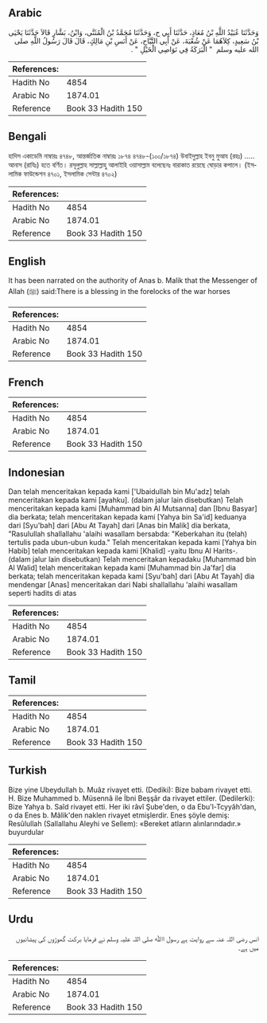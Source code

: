 ## Arabic

<div dir="rtl" lang="ar" style={{fontSize:'larger',backgroundColor:'#f8f9fa',padding:20}}>وَحَدَّثَنَا عُبَيْدُ اللَّهِ بْنُ مُعَاذٍ، حَدَّثَنَا أَبِي ح، وَحَدَّثَنَا مُحَمَّدُ بْنُ الْمُثَنَّى، وَابْنُ، بَشَّارٍ قَالاَ حَدَّثَنَا يَحْيَى بْنُ سَعِيدٍ، كِلاَهُمَا عَنْ شُعْبَةَ، عَنْ أَبِي التَّيَّاحِ، عَنْ أَنَسِ بْنِ مَالِكٍ، قَالَ قَالَ رَسُولُ اللَّهِ صلى الله عليه وسلم ‏ "‏ الْبَرَكَةُ فِي نَوَاصِي الْخَيْلِ ‏"‏ ‏.‏</div><div style={{backgroundColor:'#f8f9fa',padding:20, marginBottom: 10}}><table>
        <thead>
          <tr>
            <th>References:</th>
            <th></th>
          </tr>
        </thead>
        <tbody><tr><td>Hadith No</td><td>4854</td></tr><tr><td>Arabic No</td><td>1874.01</td></tr><tr><td>Reference</td><td>Book 33 Hadith 150</td></tr></tbody></table></div>

## Bengali

<div dir="ltr" lang="bn" style={{fontSize:'larger',backgroundColor:'#f8f9fa',padding:20}}>হাদিস একাডেমি নাম্বারঃ ৪৭৪৮, আন্তর্জাতিক নাম্বারঃ ১৮৭৪ ৪৭৪৮-(১০০/১৮৭৪) উবাইদুল্লাহ ইবনু মুআয (রহঃ) ..... আনাস (রাযিঃ) হতে বর্ণিত। রসূলুল্লাহ সাল্লাল্লাহু আলাইহি ওয়াসাল্লাম বলেছেনঃ বারাকাত রয়েছে ঘোড়ার কপালে। (ইসলামিক ফাউন্ডেশন ৪৭০১, ইসলামিক সেন্টার ৪৭০২)</div><div style={{backgroundColor:'#f8f9fa',padding:20, marginBottom: 10}}><table>
        <thead>
          <tr>
            <th>References:</th>
            <th></th>
          </tr>
        </thead>
        <tbody><tr><td>Hadith No</td><td>4854</td></tr><tr><td>Arabic No</td><td>1874.01</td></tr><tr><td>Reference</td><td>Book 33 Hadith 150</td></tr></tbody></table></div>

## English

<div dir="ltr" lang="en" style={{fontSize:'larger',backgroundColor:'#f8f9fa',padding:20}}>It has been narrated on the authority of Anas b. Malik that the Messenger of Allah (ﷺ) said:There is a blessing in the forelocks of the war horses</div><div style={{backgroundColor:'#f8f9fa',padding:20, marginBottom: 10}}><table>
        <thead>
          <tr>
            <th>References:</th>
            <th></th>
          </tr>
        </thead>
        <tbody><tr><td>Hadith No</td><td>4854</td></tr><tr><td>Arabic No</td><td>1874.01</td></tr><tr><td>Reference</td><td>Book 33 Hadith 150</td></tr></tbody></table></div>

## French

<div dir="ltr" lang="fr" style={{fontSize:'larger',backgroundColor:'#f8f9fa',padding:20}}></div><div style={{backgroundColor:'#f8f9fa',padding:20, marginBottom: 10}}><table>
        <thead>
          <tr>
            <th>References:</th>
            <th></th>
          </tr>
        </thead>
        <tbody><tr><td>Hadith No</td><td>4854</td></tr><tr><td>Arabic No</td><td>1874.01</td></tr><tr><td>Reference</td><td>Book 33 Hadith 150</td></tr></tbody></table></div>

## Indonesian

<div dir="ltr" lang="id" style={{fontSize:'larger',backgroundColor:'#f8f9fa',padding:20}}>Dan telah menceritakan kepada kami ['Ubaidullah bin Mu'adz] telah menceritakan kepada kami [ayahku]. (dalam jalur lain disebutkan) Telah menceritakan kepada kami [Muhammad bin Al Mutsanna] dan [Ibnu Basyar] dia berkata; telah menceritakan kepada kami [Yahya bin Sa'id] keduanya dari [Syu'bah] dari [Abu At Tayah] dari [Anas bin Malik] dia berkata, "Rasulullah shallallahu 'alaihi wasallam bersabda: "Keberkahan itu (telah) tertulis pada ubun-ubun kuda." Telah menceritakan kepada kami [Yahya bin Habib] telah menceritakan kepada kami [Khalid] -yaitu Ibnu Al Harits-. (dalam jalur lain disebutkan) Telah menceritakan kepadaku [Muhammad bin Al Walid] telah menceritakan kepada kami [Muhammad bin Ja'far] dia berkata; telah menceritakan kepada kami [Syu'bah] dari [Abu At Tayah] dia mendengar [Anas] menceritakan dari Nabi shallallahu 'alaihi wasallam seperti hadits di atas</div><div style={{backgroundColor:'#f8f9fa',padding:20, marginBottom: 10}}><table>
        <thead>
          <tr>
            <th>References:</th>
            <th></th>
          </tr>
        </thead>
        <tbody><tr><td>Hadith No</td><td>4854</td></tr><tr><td>Arabic No</td><td>1874.01</td></tr><tr><td>Reference</td><td>Book 33 Hadith 150</td></tr></tbody></table></div>

## Tamil

<div dir="ltr" lang="ta" style={{fontSize:'larger',backgroundColor:'#f8f9fa',padding:20}}></div><div style={{backgroundColor:'#f8f9fa',padding:20, marginBottom: 10}}><table>
        <thead>
          <tr>
            <th>References:</th>
            <th></th>
          </tr>
        </thead>
        <tbody><tr><td>Hadith No</td><td>4854</td></tr><tr><td>Arabic No</td><td>1874.01</td></tr><tr><td>Reference</td><td>Book 33 Hadith 150</td></tr></tbody></table></div>

## Turkish

<div dir="ltr" lang="tr" style={{fontSize:'larger',backgroundColor:'#f8f9fa',padding:20}}>Bize yine Ubeydullah b. Muâz rivayet etti. (Dediki): Bize babam rivayet etti. H. Bize Muhammed b. Müsennâ ile İbni Beşşâr da rivayet ettiler. (Dedilerki): Bize Yahya b. Saîd rivayet etti. Her iki râvî Şube'den, o da Ebu'l-Tcyyâh'dan, o da Enes b. Mâlik'den naklen rivayet etmişlerdir. Enes şöyle demiş: Resûlullah (Sallallahu Aleyhi ve Sellem): «Bereket atların alınlarındadır.» buyurdular</div><div style={{backgroundColor:'#f8f9fa',padding:20, marginBottom: 10}}><table>
        <thead>
          <tr>
            <th>References:</th>
            <th></th>
          </tr>
        </thead>
        <tbody><tr><td>Hadith No</td><td>4854</td></tr><tr><td>Arabic No</td><td>1874.01</td></tr><tr><td>Reference</td><td>Book 33 Hadith 150</td></tr></tbody></table></div>

## Urdu

<div dir="rtl" lang="ur" style={{fontSize:'larger',backgroundColor:'#f8f9fa',padding:20}}>انس رضی ‌اللہ ‌عنہ سے روایت ہے رسول اﷲ صلی ‌اللہ ‌علیہ ‌وسلم نے فرمایا برکت گھوڑوں کی پیشانیوں میں ہے۔</div><div style={{backgroundColor:'#f8f9fa',padding:20, marginBottom: 10}}><table>
        <thead>
          <tr>
            <th>References:</th>
            <th></th>
          </tr>
        </thead>
        <tbody><tr><td>Hadith No</td><td>4854</td></tr><tr><td>Arabic No</td><td>1874.01</td></tr><tr><td>Reference</td><td>Book 33 Hadith 150</td></tr></tbody></table></div>
